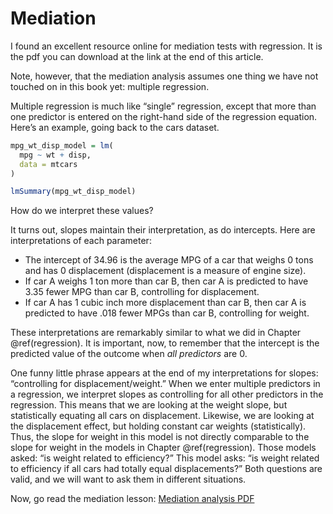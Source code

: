 # Mediation

I found an excellent resource online for mediation tests with regression. It is the pdf you can download at the link at the end of this article.

Note, however, that the mediation analysis assumes one thing we have not touched on in this book yet: multiple regression.

Multiple regression is much like "single" regression, except that more than one predictor is entered on the right-hand side of the regression equation. Here's an example, going back to the cars dataset.

```r
mpg_wt_disp_model = lm(
  mpg ~ wt + disp,
  data = mtcars
)

lmSummary(mpg_wt_disp_model)
```

How do we interpret these values?

It turns out, slopes maintain their interpretation, as do intercepts. Here are interpretations of each parameter:

- The intercept of 34.96 is the average MPG of a car that weighs 0 tons and has 0 displacement (displacement is a measure of engine size).
- If car A weighs 1 ton more than car B, then car A is predicted to have 3.35 fewer MPG than car B, controlling for displacement.
- If car A has 1 cubic inch more displacement than car B, then car A is predicted to have .018 fewer MPGs than car B, controlling for weight.

These interpretations are remarkably similar to what we did in Chapter \@ref(regression). It is important, now, to remember that the intercept is the predicted value of the outcome when *all predictors* are 0.

One funny little phrase appears at the end of my interpretations for slopes: "controlling for displacement/weight." When we enter multiple predictors in a regression, we interpret slopes as controlling for all other predictors in the regression. This means that we are looking at the weight slope, but statistically equating all cars on displacement. Likewise, we are looking at the displacement effect, but holding constant car weights (statistically). Thus, the slope for weight in this model is not directly comparable to the slope for weight in the models in Chapter \@ref(regression). Those models asked: "is weight related to efficiency?" This model asks: "is weight related to efficiency if all cars had totally equal displacements?" Both questions are valid, and we will want to ask them in different situations.

Now, go read the mediation lesson: [Mediation analysis PDF](https://web.pdx.edu/~newsomj/semclass/ho_mediation.pdf)


